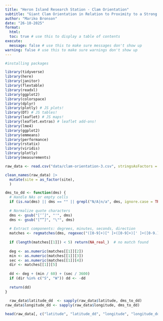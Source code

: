 ```yaml
---
title: "Heron Island Research Station - Clam Orientation"
subtitle: "Giant Clam Orientation in Relation to Proximity to a Strong Current"
author: "Mariko Bronson"
date: "26-10-2025"
format:
  html:
  toc: true # use this to display a table of contents
execute:
  message: false # use this to make sure messages don't show up
warning: false # use this to make sure warnings don't show up
---
```


```r

#installing packages

library(tidyverse)
library(here)
library(janitor)
library(flextable)
library(readxl)
library(ggplot2)
library(colorspace)
library(dplyr) 
library(plotly) # JS plots!
library(DT) # JS tables!
library(leaflet) # JS maps!
library(leaflet.extras) # leaflet add-ons!
library(lme4)
library(ggplot2)
library(emmeans)
library(performance)
library(rstatix)
library(viridis)
library(plotly)
library(measurements)

raw_data <- read.csv("data/clam-orientation-3.csv", stringsAsFactors = FALSE)

```

```r

clean_names(raw_data) |> 
  mutate(site = as_factor(site),
  ) 

```

```r

dms_to_dd <- function(dms) {
  # Handle NAs or empty cells
  if (is.na(dms) || dms == "" || grepl("N/A|n/a", dms, ignore.case = TRUE)) return(NA_real_)
  
  # Normalize quote characters
  dms <- gsub("[‘’]", "'", dms)
  dms <- gsub("[“”]", "\"", dms)
  
  # Extract components: degrees, minutes, seconds, direction
  matches <- regmatches(dms, regexec("([0-9]+)[° ]+([0-9]+)[' ]+([0-9.]+)\"?\\s*([NSEW])", dms))
  
  if (length(matches[[1]]) < 5) return(NA_real_)  # no match found
  
  deg <- as.numeric(matches[[1]][2])
  min <- as.numeric(matches[[1]][3])
  sec <- as.numeric(matches[[1]][4])
  dir <- matches[[1]][5]
  
  dd <- deg + (min / 60) + (sec / 3600)
  if (dir %in% c("S", "W")) dd <- -dd
  
  return(dd)
} 
  
  raw_data$latitude_dd  <- sapply(raw_data$latitude, dms_to_dd)
raw_data$longitude_dd <- sapply(raw_data$longitude, dms_to_dd) 

head(raw_data[, c("latitude", "latitude_dd", "longitude", "longitude_dd")])


```
